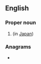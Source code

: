{{also|mof|MOF}}
==English==

===Proper noun===
{{en-proper noun}}

# {{initialism of|en|[[ministry|Ministry]] of [[finance|Finance]]}} (in [[Japan]])

===Anagrams===
* {{anagrams|en|a=fmo|FOM|OFM}}